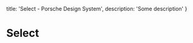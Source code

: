 
  title: 'Select - Porsche Design System',
  description: 'Some description'
}

# Select <ComponentStatus tagName="p-select"></ComponentStatus>

<ComponentApi tagName="p-select" />